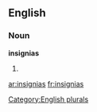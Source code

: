 ==English==

===Noun===
'''insignias'''

# {{plural of|[[insignia]]}}

[[Category:English plurals]]

[[ar:insignias]]
[[fr:insignias]]